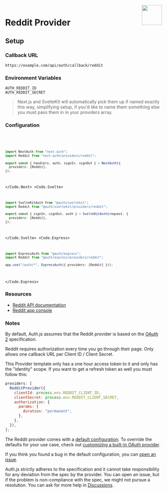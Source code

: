 
<img align="right" src="/img/providers/reddit.svg" height="64" width="64" />

# Reddit Provider

## Setup

### Callback URL

```
https://example.com/api/auth/callback/reddit
```

### Environment Variables

```
AUTH_REDDIT_ID
AUTH_REDDIT_SECRET
```

> Next.js and SvelteKit will automatically pick them up if named exactly this way, simplifying
> setup, if you'd like to name them something else you must pass them in in your providers array.

### Configuration

<Code>
  <Code.Next>

```ts filename="/auth.ts"
import NextAuth from "next-auth";
import Reddit from "next-auth/providers/reddit";

export const { handlers, auth, signIn, signOut } = NextAuth({
  providers: [Reddit],
});
```

  </Code.Next>
  <Code.Svelte>

```ts filename="/auth.ts"
import SvelteKitAuth from "@auth/sveltekit";
import Reddit from "@auth/sveltekit/providers/reddit";

export const { signIn, signOut, auth } = SvelteKitAuth(request, {
  providers: [Reddit],
});
```

  </Code.Svelte>
  <Code.Express>

```ts filename="/src/app.ts"
import ExpressAuth from "@auth/express";
import Reddit from "@auth/express/providers/reddit";

app.use("/auth/*", ExpressAuth({ providers: [Reddit] }));
```

  </Code.Express>
</Code>

### Resources

- [Reddit API documentation](https://www.reddit.com/dev/api/)
- [Reddit app console](https://www.reddit.com/prefs/apps/)

### Notes

By default, Auth.js assumes that the Reddit provider is
based on the [OAuth 2](https://www.rfc-editor.org/rfc/rfc6749.html) specification.

<Callout type="warning">

Reddit requires authorization every time you go through their page.
Only allows one callback URL per Client ID / Client Secret.

</Callout>

<Callout>

This Provider template only has a one hour access token to it and only has the "identity" scope. If you want to get a refresh token as well you must follow this:

```js filename="pages/api/auth/[...nextauth].js"
providers: [
  RedditProvider({
    clientId: process.env.REDDIT_CLIENT_ID,
    clientSecret: process.env.REDDIT_CLIENT_SECRET,
    authorization: {
      params: {
        duration: "permanent",
      },
    },
  }),
];
```

</Callout>

The Reddit provider comes with a [default configuration](https://github.com/nextauthjs/next-auth/blob/main/packages/core/src/providers/reddit.ts).
To override the defaults for your use case, check out [customizing a built-in OAuth provider](https://authjs.dev/guides/providers/custom-provider#override-default-options).

If you think you found a bug in the default configuration, you can [open an issue](https://authjs.dev/new/provider-issue).

Auth.js strictly adheres to the specification and it cannot take responsibility for any deviation from
the spec by the provider. You can open an issue, but if the problem is non-compliance with the spec,
we might not pursue a resolution. You can ask for more help in [Discussions](https://authjs.dev/new/github-discussions).
